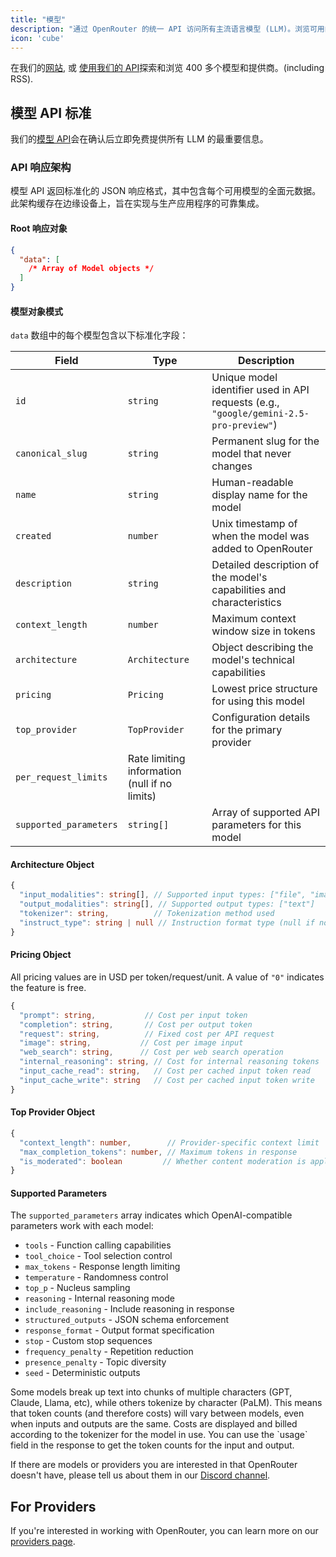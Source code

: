 ```yaml
---
title: "模型"
description: "通过 OpenRouter 的统一 API 访问所有主流语言模型 (LLM)。浏览可用的模型，比较功能，并与您首选的提供商集成。"
icon: 'cube'
---
```


在我们的[网站](/models), 或 [使用我们的 API](/docs/api-reference/list-available-models)探索和浏览 400 多个模型和提供商。(including RSS).

## 模型 API 标准

我们的[模型 API](/docs/api-reference/list-available-models)会在确认后立即免费提供所有 LLM 的最重要信息。

### API 响应架构

模型 API 返回标准化的 JSON 响应格式，其中包含每个可用模型的全面元数据。此架构缓存在边缘设备上，旨在实现与生产应用程序的可靠集成。

#### Root 响应对象

```json
{
  "data": [
    /* Array of Model objects */
  ]
}
```

#### 模型对象模式

`data` 数组中的每个模型包含以下标准化字段：

| Field                  | Type                                          | Description                                                                            |
| ---------------------- | --------------------------------------------- | -------------------------------------------------------------------------------------- |
| `id`                   | `string`                                      | Unique model identifier used in API requests (e.g., `"google/gemini-2.5-pro-preview"`) |
| `canonical_slug`       | `string`                                      | Permanent slug for the model that never changes                                        |
| `name`                 | `string`                                      | Human-readable display name for the model                                              |
| `created`              | `number`                                      | Unix timestamp of when the model was added to OpenRouter                               |
| `description`          | `string`                                      | Detailed description of the model's capabilities and characteristics                   |
| `context_length`       | `number`                                      | Maximum context window size in tokens                                                  |
| `architecture`         | `Architecture`                                | Object describing the model's technical capabilities                                   |
| `pricing`              | `Pricing`                                     | Lowest price structure for using this model                                            |
| `top_provider`         | `TopProvider`                                 | Configuration details for the primary provider                                         |
| `per_request_limits`   | Rate limiting information (null if no limits) |                                                                                        |
| `supported_parameters` | `string[]`                                    | Array of supported API parameters for this model                                       |

#### Architecture Object

```typescript
{
  "input_modalities": string[], // Supported input types: ["file", "image", "text"]
  "output_modalities": string[], // Supported output types: ["text"]
  "tokenizer": string,          // Tokenization method used
  "instruct_type": string | null // Instruction format type (null if not applicable)
}
```

#### Pricing Object

All pricing values are in USD per token/request/unit. A value of `"0"` indicates the feature is free.

```typescript
{
  "prompt": string,           // Cost per input token
  "completion": string,       // Cost per output token
  "request": string,          // Fixed cost per API request
  "image": string,           // Cost per image input
  "web_search": string,      // Cost per web search operation
  "internal_reasoning": string, // Cost for internal reasoning tokens
  "input_cache_read": string,   // Cost per cached input token read
  "input_cache_write": string   // Cost per cached input token write
}
```

#### Top Provider Object

```typescript
{
  "context_length": number,        // Provider-specific context limit
  "max_completion_tokens": number, // Maximum tokens in response
  "is_moderated": boolean         // Whether content moderation is applied
}
```

#### Supported Parameters

The `supported_parameters` array indicates which OpenAI-compatible parameters work with each model:

- `tools` - Function calling capabilities
- `tool_choice` - Tool selection control
- `max_tokens` - Response length limiting
- `temperature` - Randomness control
- `top_p` - Nucleus sampling
- `reasoning` - Internal reasoning mode
- `include_reasoning` - Include reasoning in response
- `structured_outputs` - JSON schema enforcement
- `response_format` - Output format specification
- `stop` - Custom stop sequences
- `frequency_penalty` - Repetition reduction
- `presence_penalty` - Topic diversity
- `seed` - Deterministic outputs

<Note>
    Some models break up text into chunks of multiple characters (GPT, Claude,
    Llama, etc), while others tokenize by character (PaLM). This means that token
    counts (and therefore costs) will vary between models, even when inputs and
    outputs are the same. Costs are displayed and billed according to the
    tokenizer for the model in use. You can use the `usage` field in the response
    to get the token counts for the input and output.
</Note>

If there are models or providers you are interested in that OpenRouter doesn't have, please tell us about them in our [Discord channel](https://openrouter.ai/discord).

## For Providers

If you're interested in working with OpenRouter, you can learn more on our [providers page](/docs/use-cases/for-providers).
